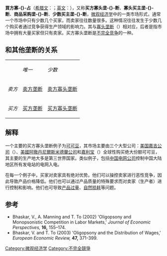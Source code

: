 {{NoteTA 
|T=zh-tw:買方寡占 ;zh-cn: 买方寡头垄断;
|G1=Economics}}
'''買方寡-{}-占'''（[[希腊文|希腊文]]：{{lang|el|ὀλίγοι}}；[[英文|英文]]：'''{{lang|en|Oligopsony}}'''），又称'''买方寡头垄-{}-断'''、'''寡头买主垄-{}-断'''、'''商品采购垄-{}-断'''、'''少数买主垄-{}-断'''，[[微观经济学|微观经济学]]中的一类市场形式，通常一个市场中只有少数几个买家，而卖家往往数量很多。这种情况往往发生于少数几个购买者通过竞争获得生产领域的影响力。其与[[寡头垄断|寡头垄断]]（{{lang|en|oligopoly}}）相对应，后者是指市场中拥有大量买家但只有卖家。买方寡头垄断是[[不完全竞争|不完全竞争]]的一种。

==和其他垄断的关系==
{| class="wikitable"
|-
|             || ''唯一'' || ''少数''
|-
| ''卖方'' || [[卖方垄断|卖方垄断]]    || [[卖方寡头垄断|卖方寡头垄断]]
|-
| ''买方'' || [[买方垄断|买方垄断]]   || [[买方寡头垄断|买方寡头垄断]]
|}
== 解释 ==
一个主要的买方寡头垄断例子为[[可可豆|可可豆]]，其市场主要由三个大型公司：[[美国嘉吉公司|美国嘉吉公司]]（{{lang|en|Cargill}}）、[[美國阿徹丹尼爾斯米德蘭公司|美國阿徹丹尼爾斯米德蘭公司]]和[[嘉利宝|嘉利宝]]（{{lang|en|Callebaut}}）全球性购买绝大份额可可豆，其主要的生产地大多是第三世界国家。类似例子，包括[[国家电网公司|中国电网公司]]控制中国大陆地区所有发电站的电网入电。

在每一个例子中，买家对卖家具有绝对优势。他们可以操控卖家进行恶性竞争，因此导致产品价格降低。他们也可以通过产品质量的特殊要求而对卖家（生产者）进行控制和影响。他们也可导致[[产品过量|产品过量]]、[[自然损耗|自然损耗]]等问题。

==参考==
*Bhaskar, V., A. Manning and T. To (2002) 'Oligopsony and Monopsonistic Competition in Labor Markets,' ''Journal of Economic Perspectives,'' '''16,''' 155–174.
*Bhaskar, V. and T. To (2003) 'Oligopsony and the Distribution of Wages,' ''European Economic Review,'' '''47,''' 371-399.

[[Category:微观经济学|Category:微观经济学]]
[[Category:不完全競爭|Category:不完全競爭]]
